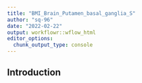 ```yaml
---
title: "BMI_Brain_Putamen_basal_ganglia_S"
author: "sq-96"
date: "2022-02-22"
output: workflowr::wflow_html
editor_options:
  chunk_output_type: console
---
```


## Introduction

```r

```

